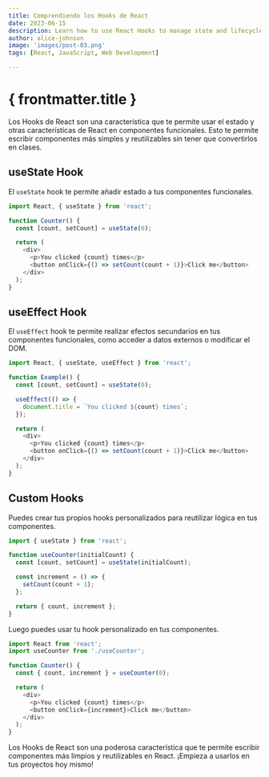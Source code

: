 ```yaml
---
title: Comprendiendo los Hooks de React
date: 2023-06-15
description: Learn how to use React Hooks to manage state and lifecycle in functional components.
author: alice-johnson
image: 'images/post-03.png'
tags: [React, JavaScript, Web Development]

---
```


# { frontmatter.title }

Los Hooks de React son una característica que te permite usar el estado y otras características de React en componentes funcionales. Esto te permite escribir componentes más simples y reutilizables sin tener que convertirlos en clases.

## useState Hook

El `useState` hook te permite añadir estado a tus componentes funcionales.

```javascript
import React, { useState } from 'react';

function Counter() {
  const [count, setCount] = useState(0);

  return (
    <div>
      <p>You clicked {count} times</p>
      <button onClick={() => setCount(count + 1)}>Click me</button>
    </div>
  );
}
```

## useEffect Hook

El `useEffect` hook te permite realizar efectos secundarios en tus componentes funcionales, como acceder a datos externos o modificar el DOM.

```javascript
import React, { useState, useEffect } from 'react';

function Example() {
  const [count, setCount] = useState(0);

  useEffect(() => {
    document.title = `You clicked ${count} times`;
  });

  return (
    <div>
      <p>You clicked {count} times</p>
      <button onClick={() => setCount(count + 1)}>Click me</button>
    </div>
  );
}
```

## Custom Hooks

Puedes crear tus propios hooks personalizados para reutilizar lógica en tus componentes.

```javascript
import { useState } from 'react';

function useCounter(initialCount) {
  const [count, setCount] = useState(initialCount);

  const increment = () => {
    setCount(count + 1);
  };

  return { count, increment };
}
```

Luego puedes usar tu hook personalizado en tus componentes.

```javascript
import React from 'react';
import useCounter from './useCounter';

function Counter() {
  const { count, increment } = useCounter(0);

  return (
    <div>
      <p>You clicked {count} times</p>
      <button onClick={increment}>Click me</button>
    </div>
  );
}
```

Los Hooks de React son una poderosa característica que te permite escribir componentes más limpios y reutilizables en React. ¡Empieza a usarlos en tus proyectos hoy mismo!
